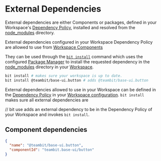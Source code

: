 # External Dependencies

External dependencies are either Components or packages, defined in your Workspace's [Dependency Policy](/dependencies/overview#dependency-policies), installed and resolved from the [node_modules](/workspace/node-modules) directory.

External dependencies configured in your Workspace Dependency Policy are allowed to use from [Workspace Components](/workspace/workspace-component)

They can be used through the [`bit install`](/dependencies/commands/install) command which uses the configured [Package Manager](/dependencies/package-managers) to install the requested dependency in the [node_modules](/workspace/node-modules) directory in your [Workspace](/workspace/overview).

```bash
bit install # makes sure your workspace is up to date.
bit install @teambit/base-ui.button # adds @teambit/base-ui.button
```

External dependencies allowed to use in your Workspace can be defined in the [Dependency Policy](/dependencies/overview#dependency-policies) in your [Workspace configuration](/workspace/workspace-json). `bit install` makes sure all external dependencies are

// bit use adds an external dependency to be in the Dependency Policy of your Workspace and invokes `bit install`.

<!--TODO ## Package dependencies -->

## Component dependencies

```json
{
  "name": "@teambit/base-ui.button",
  "componentId": "teambit.base-ui/button"
}
```
